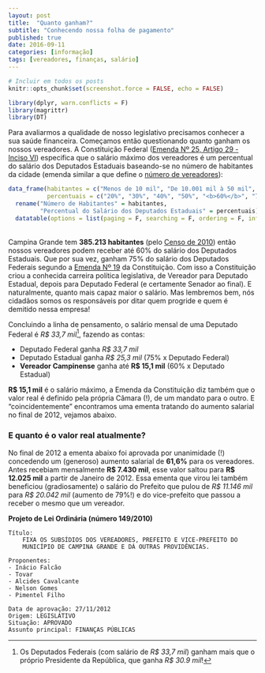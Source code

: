 ```yaml
---
layout: post
title:  "Quanto ganham?"
subtitle: "Conhecendo nossa folha de pagamento"
published: true
date: 2016-09-11
categories: [informação]
tags: [vereadores, finanças, salário]
---
```


```r
# Incluir em todos os posts
knitr::opts_chunk$set(screenshot.force = FALSE, echo = FALSE)

library(dplyr, warn.conflicts = F)
library(magrittr)
library(DT)
```

Para avaliarmos a qualidade de nosso legislativo precisamos conhecer a sua saúde financeira. Começamos então questionando quanto ganham os nossos vereadores. A Constituição Federal ([Emenda Nº 25, Artigo 29 - Inciso VI](http://www.planalto.gov.br/ccivil_03/Constituicao/Emendas/Emc/emc25.htm)) especifica que o salário máximo dos vereadores é um percentual do salário dos Deputados Estaduais baseando-se no número de habitantes da cidade (emenda similar a que define o [número de vereadores](https://nazareno.github.io/vereadorescg-site//2016/09/quem-sao.html)): 

```r
data_frame(habitantes = c("Menos de 10 mil", "De 10.001 mil à 50 mil", "De 50.001 à 100 mil", "De 100.001 à 300 mil", "<b>De 300.001 à 500 mil</b>", "Mais de 500.000"),
           percentuais = c("20%", "30%", "40%", "50%", "<b>60%</b>", "70%")) %>% 
  rename("Número de Habitantes" = habitantes, 
         "Percentual do Salário dos Deputados Estaduais" = percentuais) %>% 
  datatable(options = list(paging = F, searching = F, ordering = F, info = F), escape = F, rownames = FALSE)
```
<br>
Campina Grande tem **385.213 habitantes** (pelo [Censo de 2010](http://www.ibge.gov.br/home/estatistica/populacao/censo2010/)) então nossos vereadores podem receber até 60% do salário dos Deputados Estaduais. Que por sua vez, ganham 75% do salário dos Deputados Federais segundo a [Emenda Nº 19](http://www.planalto.gov.br/ccivil_03/Constituicao/Emendas/Emc/emc19.htm) da Constituição. Com isso a Constituição criou a conhecida carreira política legislativa, de Vereador para Deputado Estadual, depois para Deputado Federal (e certamente Senador ao final). E naturalmente, quanto mais capaz maior o salário. Mas lembremos bem, nós cidadãos somos os responsáveis por ditar quem progride e quem é demitido nessa empresa!

Concluindo a linha de pensamento, o salário mensal de uma Deputado Federal é *R$ 33,7 mil*[^footnote-salario-presidente], fazendo as contas:

[^footnote-salario-presidente]: Os Deputados Federais (com salário de *R$ 33,7 mil*) ganham mais que o próprio Presidente da República, que ganha *R$ 30.9 mil*!

* Deputado Federal ganha *R$ 33,7 mil*
* Deputado Estadual ganha *R$ 25,3 mil* (75% x Deputado Federal)
* **Vereador Campinense** ganha até **R$ 15,1 mil** (60% x Deputado Estadual)

**R$ 15,1 mil** é o salário máximo, a Emenda da Constituição diz também que o valor real é definido pela própria Câmara (!), de um mandato para o outro. E "coincidentemente" encontramos uma ementa tratando do aumento salarial no final de 2012, vejamos abaixo.

### E quanto é o valor real atualmente?

No final de 2012 a ementa abaixo foi aprovada por unanimidade (!) concedendo um (generoso) aumento salarial de **61,6%** para os vereadores. Antes recebiam mensalmente **R$ 7.430 mil**, esse valor saltou para **R$ 12.025 mil** a partir de Janeiro de 2012. Essa ementa que virou lei também beneficiou (gradiosamente) o salário do Prefeito que pulou de *R$ 11.146 mil* para *R$ 20.042 mil* (aumento de 79%!) e do vice-prefeito que passou a receber o mesmo que um vereador. 

**Projeto de Lei Ordinária (número 149/2010)**

    Título:
        FIXA OS SUBSÍDIOS DOS VEREADORES, PREFEITO E VICE-PREFEITO DO 
        MUNICÍPIO DE CAMPINA GRANDE E DÁ OUTRAS PROVIDÊNCIAS.

    Proponentes:
    - Inácio Falcão
    - Tovar
    - Alcides Cavalcante
    - Nelson Gomes
    - Pimentel Filho

    Data de aprovação: 27/11/2012
    Origem: LEGISLATIVO
    Situação: APROVADO
    Assunto principal: FINANÇAS PÚBLICAS
